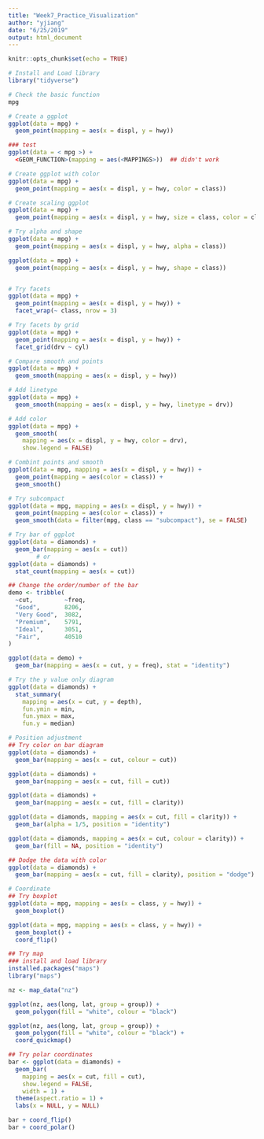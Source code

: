 ```yaml
---
title: "Week7_Practice_Visualization"
author: "yjiang"
date: "6/25/2019"
output: html_document
---
```


```r
knitr::opts_chunk$set(echo = TRUE)
```


```r
# Install and Load library
library("tidyverse")

```

```r
# Check the basic function
mpg

# Create a ggplot
ggplot(data = mpg) +
  geom_point(mapping = aes(x = displ, y = hwy))

```
```r
### test
ggplot(data = < mpg >) +
  <GEOM_FUNCTION>(mapping = aes(<MAPPINGS>))  ## didn't work

```
```r
# Create ggplot with color
ggplot(data = mpg) +
  geom_point(mapping = aes(x = displ, y = hwy, color = class))

# Create scaling ggplot
ggplot(data = mpg) +
  geom_point(mapping = aes(x = displ, y = hwy, size = class, color = class))   # Using size for a discrete variable is not advised.

# Try alpha and shape
ggplot(data = mpg) +
  geom_point(mapping = aes(x = displ, y = hwy, alpha = class))

ggplot(data = mpg) +
  geom_point(mapping = aes(x = displ, y = hwy, shape = class))



```
```r
# Try facets
ggplot(data = mpg) +
  geom_point(mapping = aes(x = displ, y = hwy)) +
  facet_wrap(~ class, nrow = 3)

# Try facets by grid 
ggplot(data = mpg) +
  geom_point(mapping = aes(x = displ, y = hwy)) +
  facet_grid(drv ~ cyl)


```
```r
# Compare smooth and points
ggplot(data = mpg) +
  geom_smooth(mapping = aes(x = displ, y = hwy)) 

# Add linetype
ggplot(data = mpg) +
  geom_smooth(mapping = aes(x = displ, y = hwy, linetype = drv))

# Add color    
ggplot(data = mpg) +
  geom_smooth(
    mapping = aes(x = displ, y = hwy, color = drv),
    show.legend = FALSE)

# Combint points and smooth
ggplot(data = mpg, mapping = aes(x = displ, y = hwy)) + 
  geom_point(mapping = aes(color = class)) + 
  geom_smooth()

# Try subcompact
ggplot(data = mpg, mapping = aes(x = displ, y = hwy)) + 
  geom_point(mapping = aes(color = class)) + 
  geom_smooth(data = filter(mpg, class == "subcompact"), se = FALSE)


```
```r
# Try bar of ggplot
ggplot(data = diamonds) + 
  geom_bar(mapping = aes(x = cut))
        # or
ggplot(data = diamonds) + 
  stat_count(mapping = aes(x = cut))

## Change the order/number of the bar
demo <- tribble(
  ~cut,         ~freq,
  "Good",       8206,
  "Very Good",  3082,
  "Premium",    5791,
  "Ideal",      3051,
  "Fair",       40510
)

ggplot(data = demo) +
  geom_bar(mapping = aes(x = cut, y = freq), stat = "identity")


```
```r
# Try the y value only diagram
ggplot(data = diamonds) + 
  stat_summary(
    mapping = aes(x = cut, y = depth),
    fun.ymin = min,
    fun.ymax = max,
    fun.y = median)

```
```r
# Position adjustment
## Try color on bar diagram
ggplot(data = diamonds) + 
  geom_bar(mapping = aes(x = cut, colour = cut))

ggplot(data = diamonds) + 
  geom_bar(mapping = aes(x = cut, fill = cut))

ggplot(data = diamonds) + 
  geom_bar(mapping = aes(x = cut, fill = clarity))

ggplot(data = diamonds, mapping = aes(x = cut, fill = clarity)) + 
  geom_bar(alpha = 1/5, position = "identity")

ggplot(data = diamonds, mapping = aes(x = cut, colour = clarity)) + 
  geom_bar(fill = NA, position = "identity")

## Dodge the data with color
ggplot(data = diamonds) + 
  geom_bar(mapping = aes(x = cut, fill = clarity), position = "dodge")

```
```r
# Coordinate 
## Try boxplot
ggplot(data = mpg, mapping = aes(x = class, y = hwy)) + 
  geom_boxplot()

ggplot(data = mpg, mapping = aes(x = class, y = hwy)) + 
  geom_boxplot() +
  coord_flip()

## Try map
### install and load library
installed.packages("maps")
library("maps")

nz <- map_data("nz")

ggplot(nz, aes(long, lat, group = group)) +
  geom_polygon(fill = "white", colour = "black")

ggplot(nz, aes(long, lat, group = group)) +
  geom_polygon(fill = "white", colour = "black") +
  coord_quickmap()

## Try polar coordinates
bar <- ggplot(data = diamonds) + 
  geom_bar(
    mapping = aes(x = cut, fill = cut), 
    show.legend = FALSE,
    width = 1) + 
  theme(aspect.ratio = 1) +
  labs(x = NULL, y = NULL)

bar + coord_flip()
bar + coord_polar()


```


























